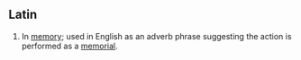 ==Latin==

# In [[memory]]; used in English as an adverb phrase suggesting the action is performed as a [[memorial]].